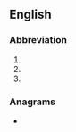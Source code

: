 ==English==

===Abbreviation===
{{rfc-header|Abbreviation}}
{{head|en|abbreviation}}

#{{initialism of|Self-Aid Buddy Care}}
#{{initialism of|Stand and Be Counted}}
#{{initialism of|[[South Africa]]n Broadcasting Company}}

===Anagrams===
* {{anagrams|en|ABCS|ABCs|B. A. Sc.|B.A.Sc.|BACS|BASc|SCBA|bacs|cabs|scab}}